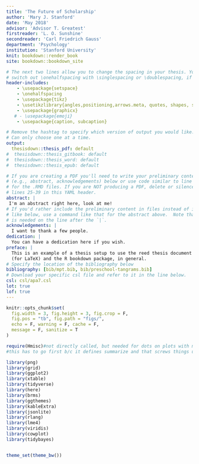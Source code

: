 ```yaml
---
title: 'The Future of Scholarship'
author: 'Mary J. Stanford'
date: 'May 2018'
advisor: 'Advisor T. Greatest'
firstreader: 'L. O. Sunshine'
secondreader: 'Carl Friedrich Gauss'
department: 'Psychology'
institution: 'Stanford University'
knit: bookdown::render_book
site: bookdown::bookdown_site

# The next two lines allow you to change the spacing in your thesis. You can 
# switch out \onehalfspacing with \singlespacing or \doublespacing, if desired.
header-includes:
    - \usepackage{setspace}
    - \onehalfspacing
    - \usepackage{tikz}
    - \usetikzlibrary{angles,positioning,arrows.meta, quotes, shapes, shapes.geometric}
    - \usepackage{graphicx}
   # - \usepackage{emoji}
    - \usepackage{caption, subcaption}

# Remove the hashtag to specify which version of output you would like.
# Can only choose one at a time.
output:
  thesisdown::thesis_pdf: default 
#  thesisdown::thesis_gitbook: default         
#  thesisdown::thesis_word: default
#  thesisdown::thesis_epub: default

# If you are creating a PDF you'll need to write your preliminary content 
# (e.g., abstract, acknowledgements) below or use code similar to line 25-26 
# for the .RMD files. If you are NOT producing a PDF, delete or silence
# lines 25-39 in this YAML header.
abstract: |
 I'm an abstract right here, look at me!
# If you'd rather include the preliminary content in files instead of inline
# like below, use a command like that for the abstract above.  Note that a tab 
# is needed on the line after the `|`.
acknowledgements: |
  I want to thank a few people.
dedication: |
  You can have a dedication here if you wish. 
preface: |
  This is an example of a thesis setup to use the reed thesis document class 
  (for LaTeX) and the R bookdown package, in general.
# Specify the location of the bibliography below
bibliography: [bib/mpt.bib, bib/preschool-tangrams.bib]
# Download your specific csl file and refer to it in the line below.
csl: csl/apa7.csl
lot: true
lof: true
---
```


```r
knitr::opts_chunk$set(
  fig.width = 3, fig.height = 3, fig.crop = F,
  fig.pos = "tb", fig.path = "figs/",
  echo = F, warning = F, cache = F,
  message = F, sanitize = T
)

require(Hmisc)#not directly called, but needed for dots on plots with mean_ci_boot ! 
#this has to go first b/c it defines summarize and that screws things up

library(png)
library(grid)
library(ggplot2)
library(xtable)
library(tidyverse)
library(here)
library(brms)
library(ggthemes)
library(kableExtra)
library(jsonlite)
library(rlang)
library(lme4)
library(viridis)
library(cowplot)
library(tidybayes)


theme_set(theme_bw())



```